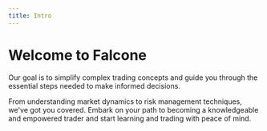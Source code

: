 ```yaml
---
title: Intro
---
```


# Welcome to Falcone

Our goal is to simplify complex trading concepts and guide you through the essential steps needed to make informed decisions.

From understanding market dynamics to risk management techniques, we've got you covered. Embark on your path to becoming a knowledgeable and empowered trader and start learning and trading with peace of mind.
